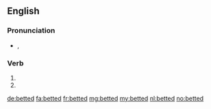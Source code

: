 ==English==

===Pronunciation===
* {{IPA|/ˈbɛtəd/}}, {{X-SAMPA|/'bEt@d/}}

===Verb===
{{head|en}}

# {{simple past of|bet}}
# {{past participle of|bet}}

[[de:betted]]
[[fa:betted]]
[[fr:betted]]
[[mg:betted]]
[[my:betted]]
[[nl:betted]]
[[no:betted]]
